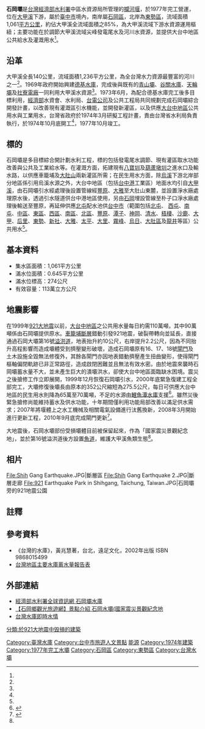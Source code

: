 {{Infobox Dam
| name               = 石岡水壩
| official_name      = 石岡水壩
| image              = Shigang Dam, as taken on 7th October 2020.jpg
| image_size         = 270px
| image_caption      = 石岡壩
| image_alt          = 石岡壩
| location_map       = Taiwan
| location_map_width = 
| location_map_text  = 
| lat_d     = 24
| lat_m     = 16
| lat_s     = 53
| lat_NS    = N
| long_d    = 120
| long_m    = 46
| long_s    = 9
| long_EW   = E
| coordinates_type   = type:landmark
| coordinates_display= inline,title
| coordinates_ref    = 
| crosses            = [[大甲溪|大甲溪]]
| spillways          = 溢洪道弧型閘門十八門<br>（[[921大地震|921大地震]]後為15座）
| spillway_type      = Gated overflow, service 
| spillway_capacity  = {{convert|13,000|m3/s|cuft/s|abbr=on}}
| country            = {{ROC-TWN}}
| location           = [[臺中市|臺中市]][[石岡區|石岡區]]、[[東勢區|東勢區]]
| status             = 使用中
| began              = 1974年
| open               = 1977年
| demolished         = 
| cost               = [[新台幣|新台幣]]四億八千萬元
| owner              = [[經濟部水利署|經濟部水利署]]
| developer          = 台灣省水利局
| maint              = [[經濟部水利署|經濟部水利署]]中區水資源局
| type               = 臥箕式[[混凝土|混凝土]][[重力壩|重力壩]][[攔河堰|攔河堰]]
| height             = {{convert|25|m|ft|0|abbr=off}}
| height_thalweg     = {{convert|20|m|ft|0|abbr=off}}
| height_foundation  =
| length             = {{convert|352|m|ft|0|abbr=off}}<br/>（[[921大地震|921大地震]]後為275.52公尺）
| crest_width        = {{convert|12.8|m|ft|abbr=off}}
| base_width         = 
| curve_radius       =
| volume             = {{convert|141,300|m3|cuft|abbr=on}}
| crest_elevation    = {{convert|272|m|ft|abbr=off}}
| reservoir          = 石岡壩水庫
| reservoir_capacity = {{convert|3,380,000|m3|cuft|abbr=on}}
| active_capacity    =
 {{convert|1,490,000|m3|cuft|abbr=on}}
| inactive_capacity  =
| reservoir_catchment= {{convert|1061|sqkm|sqmi|abbr=on}}
| reservoir_surface  = {{convert|0.645|sqkm|sqmi|abbr=on}}
| reservoir_elevation= {{convert|267.1|m|ft|abbr=off}}
| reservoir_max_depth= 
| reservoir_length   =
| reservoir_max_width=
| hydraulic_head     = 
| tidal_range        = 
| plant_owner        = 
| plant_operator     = 
| plant_commission   = 
| plant_licence_exp  = 
| plant_decommission = 
| plant_type         = 
| turbines           = 
| installed_capacity = 
| max_planned_cap    = 
| capacity_factor    = 
| average_annual_gen = 
| net_generation     = 
| website            = 
| as_of              = 
}}
'''石岡壩'''是[[台灣|台灣]][[經濟部水利署|經濟部水利署]]中區水資源局所管理的[[攔河堰|攔河堰]]，於1977年完工營運，位在[[大甲溪|大甲溪]]下游，屬於[[臺中市|臺中市]]境內，南岸屬[[石岡區|石岡區]]，北岸為[[東勢區|東勢區]]，流域面積1,061[[平方公里|平方公里]]，約佔大甲溪全流域面積之85%，為大甲溪流域下游水資源運用樞紐；主要功能在於調節大甲溪流域尖峰發電尾水及河川水資源，並提供大台中地區公共給水及灌溉用水<ref name="中水局"/>。

==沿革==
大甲溪全長140公里，流域面積1,236平方公里，為全台灣水力資源最豐富的河川之一<ref name="水利五十年紀念專輯"/>。1969年政府開始興建[[德基水庫|德基水庫]]，完成後與既有的[[青山壩|青山壩]]、[[谷關水庫|谷關水庫]]、[[天輪壩|天輪壩]]及[[大甲溪發電廠社寮機組|社寮電廠]]一同利用大甲溪水資源<ref name="水利五十年紀念專輯"/>。1973年6月，為配合德基水庫完工後多目標利用，[[中華民國經濟部|經濟部]]水資會、水利局、[[台電公司|台電公司]]及公共工程局共同規劃完成石岡壩綜合開發計畫，以改善現有灌溉區引水機能，並開發新灌區，以及供應[[大台中地區|大台中地區]]公共用水與工業用水，台灣省政府於1974年3月研擬工程計畫，責由台灣省水利局負責執行，於1974年10月底開工<ref name="水利五十年紀念專輯"/>，1977年10月竣工。

==標的==
石岡壩是多目標綜合開計劃水利工程，標的包括發電尾水調節、現有灌區取水功能改善與公共及工業給水等。在灌溉方面，拓建現有[[八寶圳|八寶圳]]及[[葫蘆墩圳|葫蘆墩圳]]之進水口及輸水路，以供應車籠埔及[[大肚山|大肚山]]兩新灌區所需；在民生用水方面，除[[烏溪|烏溪]]下游北岸部分地區係引用烏溪水源之外，大台中地區（包括[[台中港|台中港]]工業區）地面水均引自[[大甲溪|大甲溪]]，由石岡壩引水經處理後設置管線經[[豐原區|豐原]]、[[大雅區|大雅]]至大肚山東麓，並設置淨水廠處理原水後，透過引水隧道供台中港地區使用，另由[[石岡區|石岡]]埋設管線至朴子口淨水廠處理後輸送至豐原，再延伸供應[[北屯區|北屯]]配水池供[[台中市|台中市]]（範圍包括[[北屯區|北屯]]、
[[西屯區|西屯]]、[[南屯區|南屯]]、[[台中市中區|中區]]、[[台中市東區|東區]]、[[台中市西區|西區]]、[[台中市南區|南區]]、[[台中市北區|北區]]、[[豐原區|豐原]]、[[潭子區|潭子]]、[[神岡區|神岡]]、[[清水區_(台灣)|清水]]、[[梧棲區|梧棲]]、[[沙鹿區|沙鹿]]、[[大甲區|大甲]]、[[后里區|后里]]、[[東勢區|東勢]]、[[新社區|新社]]、[[大雅區|大雅]]、[[太平區_(台灣)|太平]]、[[大里區|大里]]、[[霧峰區|霧峰]]、[[烏日區|烏日]]、[[大肚區|大肚區]]及[[龍井區|龍井]]等區）公共用水<ref name="水利五十年紀念專輯"/>。

==基本資料==
*集水區面積：1,061平方公里
*滿水位面積：0.645平方公里
*滿水位標高：274公尺
*有效容量：113萬立方公尺

==地震影響==
{{see also|921大地震}}
在1999年[[921大地震|921大地震]]以前，[[大台中地區|大台中地區]]之公共用水量每日約需110萬噸，其中90萬噸係由石岡壩提供原水。[[車籠埔斷層|車籠埔斷層]]錯動引發921地震，破裂帶轉向並延長，直接通過石岡大壩第16號[[溢洪道|溢洪道]]，地表抬升約10公尺，右岸提升2.2公尺，因為不同抬升高程影響而造成壩體受到擠壓變形破壞，造成石岡壩原有16、17、18號[[閘門|閘門]]及土木設施全毀無法修復外，其餘各閘門亦因地表錯動擠壓產生扭曲變形，使得閘門樞軸偏閉軌跡已非正常路徑，造成啟閉困難並且無法有效水密。由於地震來襲時石岡壩蓄水量不大，並未產生巨大的潰壩洪水，卻使大台中地區面臨缺水困境。震災之後搶修工作立即展開，1999年12月恢復石岡壩引水，2000年底緊急復建工程全部完工，大壩修復後壩長由原本的352公尺縮短為275.5公尺，每日可供應大台中地區的民生用水則降為65萬至70萬噸，不足的水源由[[鯉魚潭水庫|鯉魚潭水庫]]支援<ref name="閱讀水庫行腳台灣">{{cite book|author=張炎銘、林廷芳、高穆賓主編 |coauthors=|title=閱讀水庫行腳台灣：探訪隱身山林的灰色建築 |year=2012 |publisher=三聯科技教育基金會 |location=台北市 |isbn=978-986-84878-5-7 }}</ref>。雖然災後緊急搶修尚能維持蓄水及供水功能，十年期間僅利用功能局部改善以滿足供水需求；2007年將堰體上之水工機械及相關電氣設備進行汰舊換新，2008年3月開始進行更新工程，2010年9月底完成閘門更新<ref name="最小規模的選擇：石岡壩閘門更新工程">{{cite web|language=zh-tw|url=http://eem.pcc.gov.tw/node/32847|title=最小規模的選擇：石岡壩閘門更新工程|author=|publisher=行政院公共工程委員會|date=|accessdate=2014-06-25|deadurl=yes|archiveurl=https://web.archive.org/web/20130921014512/http://eem.pcc.gov.tw/node/32847|archivedate=2013-09-21}}</ref>。

大地震後，石岡水壩部份受損壩體目前被保留起來，作為「國家震災景觀紀念地」，並於第16號溢洪道後方設置[[魚道|魚道]]，維護大甲溪魚類生態<ref name="閱讀水庫行腳台灣"/>。

==相片==
<gallery>
File:Shih Gang Earthquake.JPG|斷層區
File:Shih Gang Earthquake 2.JPG|斷層走廊
File:921 Earthquake Park in Shihgang, Taichung, Taiwan.JPG|石岡壩旁的921地震公園
</gallery>

== 註釋 ==
{{Reflist| refs=
<ref name="水利五十年紀念專輯">水利五十年紀念專輯，臺灣省政府水利處編，1997年出版。</ref>

<ref name="中水局">{{cite web|language=zh-tw|url=http://www.wracb.gov.tw/ct.asp?xItem=3427&CtNode=1115&mp=1|title=石岡壩|author=|publisher=中水局|date=2008-12-04|accessdate=2014-01-14|archive-date=2019-10-24|archive-url=https://web.archive.org/web/20191024140425/http://www.wracb.gov.tw/ct.asp?xItem=3427&CtNode=1115&mp=1|dead-url=no}}</ref>
}}

==參考資料==
*《台灣的水庫》，黃兆慧著，台北，遠足文化，2002年出版 ISBN 9868015499
*[http://fhy.wra.gov.tw/ReservoirPage_2011/StorageCapacity.aspx  台灣地區主要水庫蓄水量報告表] {{Wayback|url=http://fhy.wra.gov.tw/ReservoirPage_2011/StorageCapacity.aspx |date=20200518184431 }}

==外部連結==
{{commons category|Shihgang Dam}}
*[https://www.wra.gov.tw/News_Content.aspx?n=3254&s=19376 經濟部水利署全球資訊網 石岡壩水庫] {{Wayback|url=https://www.wra.gov.tw/News_Content.aspx?n=3254&s=19376 |date=20210309084106 }}
*[https://web.archive.org/web/20080212141445/http://travel.shihkang.gov.tw/05_01_01.htm 【石岡鄉觀光旅遊網】景點介紹 石岡水壩(國家震災景觀紀念地]
*[https://water.taiwanstat.com/ 台灣水庫即時水情] {{Wayback|url=https://water.taiwanstat.com/ |date=20210326033804 }}

{{台灣水庫}}
{{921大地震}}

[[Category:臺灣水庫|Category:臺灣水庫]]
[[Category:台中市旅遊人文景點|Category:台中市旅遊人文景點]]
[[Category:臺中市公有建築|能源]]
[[Category:1974年建築|Category:1974年建築]]
[[Category:1977年完工水壩|Category:1977年完工水壩]]
[[Category:石岡區|Category:石岡區]]
[[Category:東勢區|Category:東勢區]]
[[Category:台灣水壩|Category:台灣水壩]]
[[分類:於921大地震中毁損的建築|分類:於921大地震中毁損的建築]]